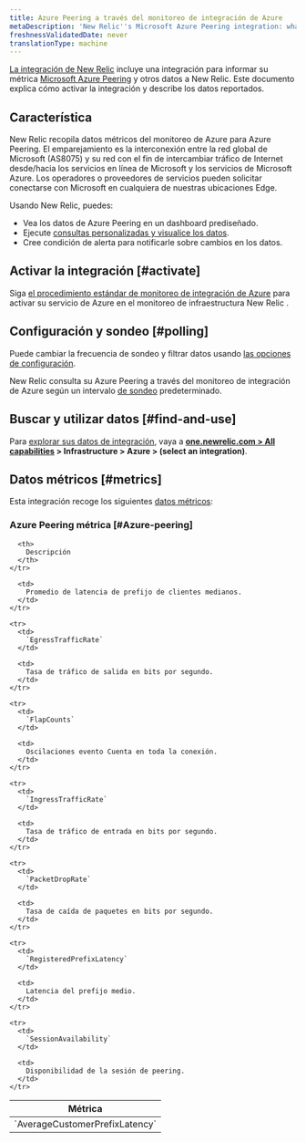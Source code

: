 ```yaml
---
title: Azure Peering a través del monitoreo de integración de Azure
metaDescription: 'New Relic''s Microsoft Azure Peering integration: what data it reports and how to enable it.'
freshnessValidatedDate: never
translationType: machine
---
```


[La integración de New Relic](/docs/infrastructure/introduction-infra-monitoring) incluye una integración para informar su métrica [Microsoft Azure Peering](https://learn.microsoft.com/en-in/azure/internet-peering/) y otros datos a New Relic. Este documento explica cómo activar la integración y describe los datos reportados.

## Característica

New Relic recopila datos métricos del monitoreo de Azure para Azure Peering. El emparejamiento es la interconexión entre la red global de Microsoft (AS8075) y su red con el fin de intercambiar tráfico de Internet desde/hacia los servicios en línea de Microsoft y los servicios de Microsoft Azure. Los operadores o proveedores de servicios pueden solicitar conectarse con Microsoft en cualquiera de nuestras ubicaciones Edge.

Usando New Relic, puedes:

* Vea los datos de Azure Peering en un dashboard prediseñado.
* Ejecute [consultas personalizadas y visualice los datos](/docs/infrastructure/integrations-getting-started/getting-started/use-integration-data-new-relic-insights).
* Cree condición de alerta para notificarle sobre cambios en los datos.

## Activar la integración [#activate]

Siga [el procedimiento estándar de monitoreo de integración de Azure](/docs/infrastructure/microsoft-azure-integrations/azure-integrations-list/azure-monitor) para activar su servicio de Azure en el monitoreo de infraestructura New Relic .

## Configuración y sondeo [#polling]

Puede cambiar la frecuencia de sondeo y filtrar datos usando [las opciones de configuración](/docs/infrastructure/microsoft-azure-integrations/azure-integrations-list/azure-monitor/#settings).

New Relic consulta su Azure Peering a través del monitoreo de integración de Azure según un intervalo [de sondeo](/docs/infrastructure/microsoft-azure-integrations/azure-integrations-list/azure-monitor/#settings) predeterminado.

## Buscar y utilizar datos [#find-and-use]

Para [explorar sus datos de integración](/docs/infrastructure/integrations/find-use-infrastructure-integration-data), vaya a <DNT>**[one.newrelic.com &gt; All capabilities](https://one.newrelic.com/all-capabilities) &gt; Infrastructure &gt; Azure &gt; (select an integration)**</DNT>.

## Datos métricos [#metrics]

Esta integración recoge los siguientes [datos métricos](/docs/infrastructure/integrations-getting-started/getting-started/understand-integration-data-data-types#metric):

### Azure Peering métrica [#Azure-peering]

<table>
  <thead>
    <tr>
      <th style={{ width: "300px" }}>
        Métrica
      </th>

      <th>
        Descripción
      </th>
    </tr>
  </thead>

  <tbody>
    <tr>
      <td>
        `AverageCustomerPrefixLatency`
      </td>

      <td>
        Promedio de latencia de prefijo de clientes medianos.
      </td>
    </tr>

    <tr>
      <td>
        `EgressTrafficRate`
      </td>

      <td>
        Tasa de tráfico de salida en bits por segundo.
      </td>
    </tr>

    <tr>
      <td>
        `FlapCounts`
      </td>

      <td>
        Oscilaciones evento Cuenta en toda la conexión.
      </td>
    </tr>

    <tr>
      <td>
        `IngressTrafficRate`
      </td>

      <td>
        Tasa de tráfico de entrada en bits por segundo.
      </td>
    </tr>

    <tr>
      <td>
        `PacketDropRate`
      </td>

      <td>
        Tasa de caída de paquetes en bits por segundo.
      </td>
    </tr>

    <tr>
      <td>
        `RegisteredPrefixLatency`
      </td>

      <td>
        Latencia del prefijo medio.
      </td>
    </tr>

    <tr>
      <td>
        `SessionAvailability`
      </td>

      <td>
        Disponibilidad de la sesión de peering.
      </td>
    </tr>
  </tbody>
</table>